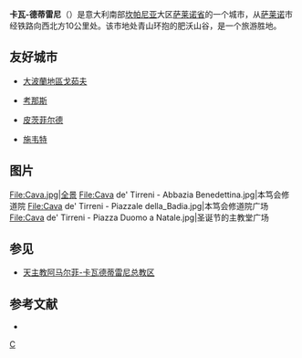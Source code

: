{{Infobox CityIT
| img_coa           = CavadeTirreni-Stemma.gif
| official_name     = Comune di Cava de' Tirreni
|name               = 卡瓦-德蒂雷尼
| mapx=40.7
| mapy=14.7
| region            = [[坎帕尼亚|坎帕尼亚]]
| province          = [[萨莱诺省|萨莱诺省]]
| elevation_m          = 180
| area_total_km2   = 36.46
| population_as_of  = 2007
| population_total = 53314
| population_density_km2 = 1442
| timezone = [[Central_European_Time|CET]], [[Coordinated_Universal_Time|UTC]]+1
| coordinates       = {{coord|40|42|N|14|42|E}}
| frazioni          = |
  telephone         = 089|
  postalcode        = 84013|
  gentilic          = |
  saint             = Sant'Adiutore及Santa Maria Incoronata dell'Olmo|
  day               = 9月8日|
  mayor             = |
  website           = [https://web.archive.org/web/20131205211636/http://www.comune.cava-de-tirreni.sa.it/ www.comune.cava-de-tirreni.sa.it]
}}
'''卡瓦-德蒂雷尼'''（{{lang-it|Cava de' Tirreni}}）是意大利南部[[坎帕尼亚|坎帕尼亚]]大区[[萨莱诺省|萨莱诺省]]的一个城市，从[[萨莱诺|萨莱诺]]市经铁路向西北方10公里处。该市地处青山环抱的肥沃山谷，是一个旅游胜地。

==友好城市==
* {{POL}}[[大波蘭地區戈茹夫|大波蘭地區戈茹夫]]
* {{LTU}}[[考那斯|考那斯]]
* {{USA}}[[皮茨菲尔德_(马萨诸塞州)|皮茨菲尔德]]
* {{DEU}}[[施韦特|施韦特]]

== 图片 ==
<gallery>
File:Cava.jpg|全景
File:Cava de' Tirreni - Abbazia Benedettina.jpg|本笃会修道院
File:Cava de' Tirreni - Piazzale della_Badia.jpg|本笃会修道院广场
File:Cava de' Tirreni - Piazza Duomo a Natale.jpg|圣诞节的主教堂广场
</gallery>

== 参见 ==
*[[天主教阿马尔菲-卡瓦德蒂雷尼总教区|天主教阿马尔菲-卡瓦德蒂雷尼总教区]]

==参考文献==
*{{1911}}

{{薩萊諾省市鎮}}

{{Authority control}}
[[Category:萨莱诺省市镇|C]]